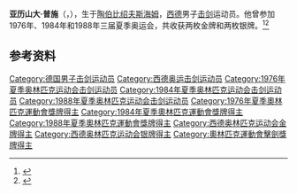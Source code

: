 {{NoteTA|G1=Sports}}
'''亚历山大·普施'''（{{lang-de|Alexander Pusch}}，{{bd|1955年|5月15日|}}），生于[[陶伯比绍夫斯海姆|陶伯比绍夫斯海姆]]，[[西德|西德]]男子[[击剑|击剑]]运动员。他曾参加1976年、1984年和1988年三届夏季奥运会，共收获两枚金牌和两枚银牌。<ref>{{Cite web|title=Alexander PUSCH|url=https://www.olympic.org/alexander-pusch|accessdate=2021-03-13|date=2021-03-13|work=International Olympic Committee|language=en|archive-date=2017-03-27|archive-url=https://web.archive.org/web/20170327120916/https://www.olympic.org/alexander-pusch}}</ref><ref name="sports-reference">{{cite web |url=https://www.sports-reference.com/olympics/athletes/pu/alexander-pusch-1.html |archive-url=https://web.archive.org/web/20200417200810/https://www.sports-reference.com/olympics/athletes/pu/alexander-pusch-1.html |archive-date=2020-04-17 |title=Alexander Pusch Olympic Results |access-date=2011-04-16 |work=sports-reference.com}}</ref>

== 参考资料 ==
{{reflist}}

{{奥林匹克运动会击剑比赛男子重剑个人冠军}}
{{奥林匹克运动会击剑比赛男子重剑团体冠军}}
{{世界击剑锦标赛男子重剑个人冠军}}

{{Authority control}}
{{DEFAULTSORT:Pusch}}
[[Category:德国男子击剑运动员|Category:德国男子击剑运动员]]
[[Category:西德奥运击剑运动员|Category:西德奥运击剑运动员]]
[[Category:1976年夏季奥林匹克运动会击剑运动员|Category:1976年夏季奥林匹克运动会击剑运动员]]
[[Category:1984年夏季奥林匹克运动会击剑运动员|Category:1984年夏季奥林匹克运动会击剑运动员]]
[[Category:1988年夏季奥林匹克运动会击剑运动员|Category:1988年夏季奥林匹克运动会击剑运动员]]
[[Category:1976年夏季奧林匹克運動會獎牌得主|Category:1976年夏季奧林匹克運動會獎牌得主]]
[[Category:1984年夏季奧林匹克運動會獎牌得主|Category:1984年夏季奧林匹克運動會獎牌得主]]
[[Category:1988年夏季奧林匹克運動會獎牌得主|Category:1988年夏季奧林匹克運動會獎牌得主]]
[[Category:西德奥林匹克运动会金牌得主|Category:西德奥林匹克运动会金牌得主]]
[[Category:西德奥林匹克运动会银牌得主|Category:西德奥林匹克运动会银牌得主]]
[[Category:奧林匹克運動會擊劍獎牌得主|Category:奧林匹克運動會擊劍獎牌得主]]